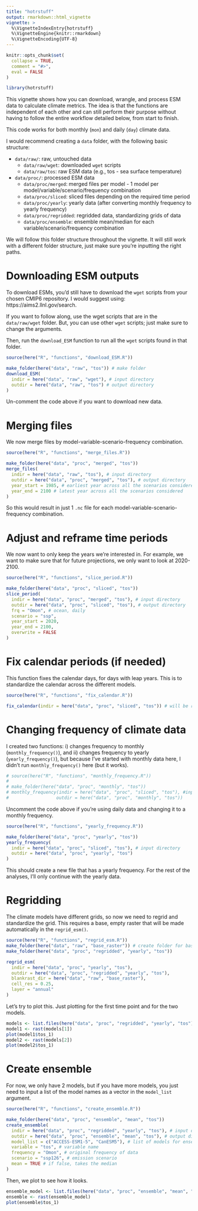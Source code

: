 ```yaml
---
title: "hotrstuff"
output: rmarkdown::html_vignette
vignette: >
  %\VignetteIndexEntry{hotrstuff}
  %\VignetteEngine{knitr::rmarkdown}
  %\VignetteEncoding{UTF-8}
---
```


```r
knitr::opts_chunk$set(
  collapse = TRUE,
  comment = "#>",
  eval = FALSE
)
```

```r
library(hotrstuff)
```

This vignette shows how you can download, wrangle, and process ESM data to calculate climate metrics. The idea is that the functions are independent of each other and can still perform their purpose without having to follow the entire workflow detailed below, from start to finish.

This code works for both monthly (`mon`) and daily (`day`) climate data.

I would recommend creating a `data` folder, with the following basic structure:

- `data/raw/`: raw, untouched data
  - `data/raw/wget`: downloaded `wget` scripts
  - `data/raw/tos`: raw ESM data (e.g., tos - sea surface temperature)
- `data/proc/`: processed ESM data
  - `data/proc/merged`: merged files per model - 1 model per model/variable/scenario/frequency combination
  - `data/proc/sliced`: sliced files depending on the required time period
  - `data/proc/yearly`: yearly data (after converting monthly frequency to yearly frequency)
  - `data/proc/regridded`: regridded data, standardizing grids of data
  - `data/proc/ensemble`: ensemble mean/median for each variable/scenario/frequency combination
  
We will follow this folder structure throughout the vignette. It will still work with a different folder structure, just make sure you're inputting the right paths.

# Downloading ESM outputs

To download ESMs, you'd still have to download the `wget` scripts from your chosen CMIP6 repository. I would suggest using: https://aims2.llnl.gov/search.

If you want to follow along, use the wget scripts that are in the `data/raw/wget` folder. But, you can use other `wget` scripts; just make sure to change the arguments.

Then, run the `download_ESM` function to run all the `wget` scripts found in that folder.
```r
source(here("R", "functions", "download_ESM.R"))

make_folder(here("data", "raw", "tos")) # make folder
download_ESM(
  indir = here("data", "raw", "wget"), # input directory
  outdir = here("data", "raw", "tos") # output directory
)
```

Un-comment the code above if you want to download new data.

# Merging files

We now merge files by model-variable-scenario-frequency combination.
```r
source(here("R", "functions", "merge_files.R"))

make_folder(here("data", "proc", "merged", "tos"))
merge_files(
  indir = here("data", "raw", "tos"), # input directory
  outdir = here("data", "proc", "merged", "tos"), # output directory
  year_start = 1985, # earliest year across all the scenarios considered (e.g., historical, ssp126, ssp245, ssp585)
  year_end = 2100 # latest year across all the scenarios considered
)
```

So this would result in just 1 `.nc` file for each model-variable-scenario-frequency combination.

# Adjust and reframe time periods

We now want to only keep the years we're interested in. For example, we want to make sure that for future projections, we only want to look at 2020-2100.

```r
source(here("R", "functions", "slice_period.R"))

make_folder(here("data", "proc", "sliced", "tos"))
slice_period(
  indir = here("data", "proc", "merged", "tos"), # input directory
  outdir = here("data", "proc", "sliced", "tos"), # output directory
  frq = "Omon", # ocean, daily
  scenario = "ssp",
  year_start = 2020,
  year_end = 2100,
  overwrite = FALSE
)
```

# Fix calendar periods (if needed)

This function fixes the calendar days, for days with leap years. This is to standardize the calendar across the different models.

```r
source(here("R", "functions", "fix_calendar.R"))

fix_calendar(indir = here("data", "proc", "sliced", "tos")) # will be rewritten
```

# Changing frequency of climate data

I created two functions: i) changes frequency to monthly (`monthly_frequency()`), and ii) changes frequency to yearly (`yearly_frequency()`), but because I've started with monthly data here, I didn't run `monthly_frequency()` here (but it works).

```r
# source(here("R", "functions", "monthly_frequency.R"))
#
# make_folder(here("data", "proc", "monthly", "tos"))
# monthly_frequency(indir = here("data", "proc", "sliced", "tos"), #input directory
#                  outdir = here("data", "proc", "monthly", "tos"))
```

Uncomment the code above if you're using daily data and changing it to a monthly frequency.

```r
source(here("R", "functions", "yearly_frequency.R"))

make_folder(here("data", "proc", "yearly", "tos"))
yearly_frequency(
  indir = here("data", "proc", "sliced", "tos"), # input directory
  outdir = here("data", "proc", "yearly", "tos")
)
```

This should create a new file that has a yearly frequency. For the rest of the analyses, I'll only continue with the yearly data.

# Regridding

The climate models have different grids, so now we need to regrid and standardize the grid. This requires a base, empty raster that will be made automatically in the `regrid_esm()`.

```r
source(here("R", "functions", "regrid_esm.R"))
make_folder(here("data", "raw", "base_raster")) # create folder for base raster
make_folder(here("data", "proc", "regridded", "yearly", "tos"))

regrid_esm(
  indir = here("data", "proc", "yearly", "tos"),
  outdir = here("data", "proc", "regridded", "yearly", "tos"),
  blankrast_dir = here("data", "raw", "base_raster"),
  cell_res = 0.25,
  layer = "annual"
)
```

Let's try to plot this. Just plotting for the first time point and for the two models.

```r
models <- list.files(here("data", "proc", "regridded", "yearly", "tos"), full.names = TRUE)
model1 <- rast(models[1])
plot(model1$tos_1)
model2 <- rast(models[2])
plot(model2$tos_1)
```

# Create ensemble

For now, we only have 2 models, but if you have more models, you just need to input a list of the model names as a vector in the `model_list` argument.

```r
source(here("R", "functions", "create_ensemble.R"))

make_folder(here("data", "proc", "ensemble", "mean", "tos"))
create_ensemble(
  indir = here("data", "proc", "regridded", "yearly", "tos"), # input directory
  outdir = here("data", "proc", "ensemble", "mean", "tos"), # output directory
  model_list = c("ACCESS-ESM1-5", "CanESM5"), # list of models for ensemble
  variable = "tos", # variable name
  frequency = "Omon", # original frequency of data
  scenario = "ssp126", # emission scenario
  mean = TRUE # if false, takes the median
)
```

Then, we plot to see how it looks.

```r
ensemble_model <- list.files(here("data", "proc", "ensemble", "mean", "tos"), full.names = TRUE)
ensemble <- rast(ensemble_model)
plot(ensemble$tos_1)
```
